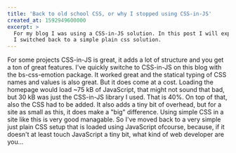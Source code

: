 ```yaml
---
title: 'Back to old school CSS, or why I stopped using CSS-in-JS'
created_at: 1592949600000
excerpt: >
  For my blog I was using a CSS-in-JS solution. In this post I will explain why 
  I switched back to a simple plain css solution.
---
```



For some projects CSS-in-JS is great, it adds a lot of structure and you get a
ton of great features. I've quickly switche to CSS-in-JS on this blog with the
bs-css-emotion package. It worked great and the statical typing of CSS names and
values is also great. But it does come at a cost. Loading the homepage would
load ~75 kB of JavaScript, that might not sound that bad, but 30 kB was just the
CSS-in-JS library I used. That is 40%. On top of that, also the CSS had to be
added. It also adds a tiny bit of overhead, but for a site as small as this, it
does make a "big" difference. Using simple CSS in a site like this is very good
managable. So I've moved back to a very simple just plain CSS setup that is
loaded using JavaScript ofcourse, because, if it doesn't at least touch
JavaScript a tiny bit, what kind of web developer are you...

